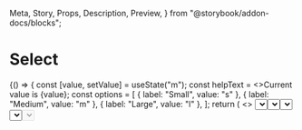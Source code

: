   Meta,
  Story,
  Props,
  Description,
  Preview,
} from "@storybook/addon-docs/blocks";

<Meta title="Components | Forms / Select" component={Select} />

# Select

<Description of={Select} />

<Preview withToolbar>
  <Story name="Example">
    {() => {
      const [value, setValue] = useState("m");
      const helpText = <>Current value is {value}</>;
      const options = [
        { label: "Small", value: "s" },
        { label: "Medium", value: "m" },
        { label: "Large", value: "l" },
      ];
      return (
        <>
          <Select
            label="Size"
            options={options}
            value={value}
            onChange={setValue}
            helpText={helpText}
          />
        </>
      );
    }}
  </Story>
</Preview>

<Props of={Select} />

## Usage

### Default select

Presents a classic dropdown menu or equivalent picker as determined by users browsers.

### Options

Accepts options in various formats.

#### String arrays

The simplest way to define options. It will use the string as both the label and value.

<Preview>
  <Story name="String array">
    {() => {
      const [value, setValue] = useState("Two");
      const helpText = <>Current value is {value}</>;
      const options = ["One", "Two", "Three"];
      return (
        <>
          <Select
            label="Size"
            options={options}
            value={value}
            onChange={setValue}
            helpText={helpText}
          />
        </>
      );
    }}
  </Story>
</Preview>

#### `label` and `value` object arrays

The typical format where your value is different than your display label, usually an ID.
Also supports a `disabled` attribute.

<Preview>
  <Story name="Label and value">
    {() => {
      const [value, setValue] = useState("xl");
      const helpText = <>Current value is {value}</>;
      const options = [
        { label: "Small", value: "s" },
        { label: "Medium", value: "m" },
        { label: "Large", value: "l", disabled: true },
        { label: "Extra large", value: "xl" },
      ];
      return (
        <Select
          label="Size"
          options={options}
          value={value}
          onChange={setValue}
          helpText={helpText}
        />
      );
    }}
  </Story>
</Preview>

#### Option groups

<Preview>
  <Story name="Option groups">
    {() => {
      const [value, setValue] = useState("Three");
      const helpText = <>Current value is {value}</>;
      const options = [
        {
          title: "String array",
          options: ["One", "Two", "Three"],
        },
        {
          title: "Label/value array",
          options: [
            { label: "Small", value: "s" },
            { label: "Medium", value: "m" },
            { label: "Large", value: "l", disabled: true },
            { label: "Extra large", value: "xl" },
          ],
        },
      ];
      return (
        <Select
          label="Size"
          options={options}
          value={value}
          onChange={setValue}
          helpText={helpText}
        />
      );
    }}
  </Story>
</Preview>

### Disabled

<Preview>
  <Story name="Disabled">
    <Select
      label="Size"
      options={[
        { label: "Small", value: "s" },
        { label: "Medium", value: "m" },
        { label: "Large", value: "l" },
      ]}
      disabled
    />
  </Story>
</Preview>

